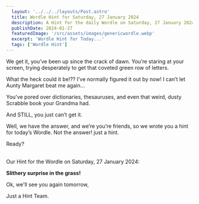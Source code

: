 ```yaml
---
  layout: '../../../layouts/Post.astro'
  title: Wordle Hint for Saturday, 27 January 2024
  description: A Hint for the daily Wordle on Saturday, 27 January 2024
  publishDate: 2024-01-27
  featuredImage: '/src/assets/images/genericwordle.webp'
  excerpt: 'Wordle Hint for Today...'
  tags: ['Wordle Hint']
---
```


  We get it, you’ve been up since the crack of dawn. You’re staring at your screen, trying desperately to get that coveted green row of letters. 

  What the heck could it be!??
  I’ve normally figured it out by now!
  I can’t let Aunty Margaret beat me again… 

  You’ve pored over dictionaries, thesauruses, and even that weird, dusty Scrabble book your Grandma had.

  And STILL, you just can’t get it. 

  Well, we have the answer, and we’re you’re friends, so we wrote you a hint for today’s Wordle.
  Not the answer! just a hint. 

  Ready?<br /><br />

  Our Hint for the Wordle on Saturday, 27 January 2024:

  **Slithery surprise in the grass!**

  Ok, we'll see you again tomorrow, 

  Just a Hint Team.
  